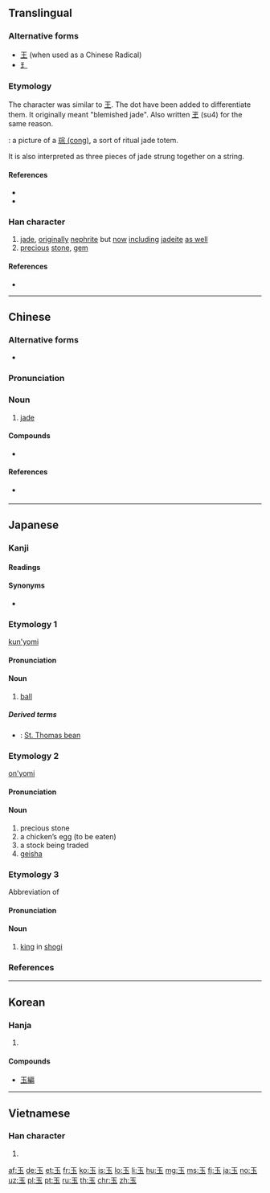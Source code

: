 {{also|王|𤣩|主}}
==Translingual==
{{stroke order|type=animate}}
{{stroke order|type=janimate}}

===Alternative forms===
* [[王]] (when used as a Chinese Radical)
* [[𤣩]]

===Etymology===
{{Han etyl}}
The character was similar to [[王]]. The dot have been added to differentiate them. It originally meant "blemished jade". Also written [[玊]] (su4) for the same reason.

{{liushu|p}} : a picture of a [[w:Cong_(jade)|琮 (cong)]], a sort of ritual jade totem.

It is also interpreted as three pieces of jade strung together on a string.

====References====
* {{cite-web
|url=http://www.chineseetymology.org/CharacterEtymology.aspx?submitButton1=Etymology&characterInput=%E7%8E%89
|title=玉 etymology
|work=Chinese Etymology
|author=Richard Sears
|language=Mandarin/English
|accessdate=2014-02-18}}
* {{cite-book|last=McNaughton|first=William|year=2005
|title=Reading & Writing Chinese: Simplified Character Edition|publisher=Tuttle|isbn=978-0804835091
|page=15|edition=2nd Edition
}}

===Han character===
{{Han char|rn=96|rad=玉|as=00|sn=5|four=10103|canj=MGI}}

# [[jade]], [[originally]] [[nephrite]] but [[now]] [[including]] [[jadeite]] [[as well]]
# [[precious]] [[stone]], [[gem]]

====References====
* {{Han ref|kx=0726.040|dkj=20821|dj=1135.060|hdz=21100.010|uh=7389|ud=29577|bh=A5C9|bd=42441}}

----

==Chinese==
{{zh-forms}}

===Alternative forms===
* {{zh-l|𤣩}}

===Pronunciation===
{{zh-pron
|m=yù
|c=juk6
|h=pfs=nyu̍k
|mn=gi̍k/gio̍k
|mn_note=gi̍k - vernacular, gio̍k - literary
|w=
|mc=y
|oc=y
|ma=|ma2=
|cat=n
}}

===Noun===
{{zh-noun}}

# [[jade]]

====Compounds====
* {{zh-l|愛玉冰}}

====References====
* {{qualifier|Min Nan}} {{thcwd|1846}}

{{zh-cat|Geology}}

----

==Japanese==

===Kanji===
{{ja-kanji|grade=1|rs=玉00}}

====Readings====
{{ja-readings
|goon=[[ごく]] (goku) {{qualifier|non-[[w:Jōyō kanji|Jōyō]] reading}}
|kanon=[[ぎょく]] (gyoku)
|kun=[[たま]] (tama)}}

====Synonyms====
* {{sense|[[precious]] [[treasure]]}} {{l|ja|宝}}

===Etymology 1===
{{ja-kanjitab|たま|yomi=k}}
[[kun'yomi]]

====Pronunciation====
{{ja-pron|yomi=k|たま|acc=2|acc_ref=DJR,NHK}}

====Noun====
{{ja-noun|たま}}

# [[ball]]

=====Derived terms=====
{{der-top}}
* {{ja-r|藻玉|もだま}}: [[St. Thomas bean]]
{{der-bottom}}

===Etymology 2===
{{ja-kanjitab|ぎょく|yomi=o}}
[[on'yomi]]

====Pronunciation====
{{ja-pron|yomi=kanon|ぎょく|acc=0|acc_ref=DJR,NHK|acc_note=​|acc2=1|acc2_ref=DJR,NHK|acc2_note={{qualifier|a stock being traded}}}}

====Noun====
{{ja-noun|ぎょく}}

# precious stone
# a chicken’s egg (to be eaten)
# a stock being traded
# [[geisha]]

===Etymology 3===
{{ja-kanjitab|ぎょく|yomi=o}}
Abbreviation of {{l|ja|玉将}}

====Pronunciation====
{{ja-pron|yomi=kanon|ぎょく|acc=1|acc_ref=DJR}}

====Noun====
{{ja-noun|ぎょく}}

# [[king]] in [[shogi]]

===References===
<references/>

----

==Korean==

===Hanja===
{{ko-hanja|hangeul=옥|eumhun=구슬|rv=ok|mr=ok|y=ok}}

# {{defn|lang=ko|sort=玉00}}

====Compounds====
* [[玉編]]

----

==Vietnamese==

===Han character===
{{vi-hantu|[[ngọc]]|rs=玉00}}

# {{defn|lang=vi|sort=玉00}}

[[Category:CJKV radicals| ]]

[[af:玉]]
[[de:玉]]
[[et:玉]]
[[fr:玉]]
[[ko:玉]]
[[is:玉]]
[[lo:玉]]
[[li:玉]]
[[hu:玉]]
[[mg:玉]]
[[ms:玉]]
[[fj:玉]]
[[ja:玉]]
[[no:玉]]
[[uz:玉]]
[[pl:玉]]
[[pt:玉]]
[[ru:玉]]
[[th:玉]]
[[chr:玉]]
[[zh:玉]]